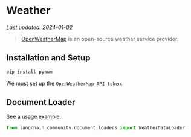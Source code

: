 # Weather
*Last updated: 2024-01-02*

>[OpenWeatherMap](https://openweathermap.org/) is an open-source weather service provider.



## Installation and Setup

```bash
pip install pyowm
```

We must set up the `OpenWeatherMap API token`.

## Document Loader

See a [usage example](/docs/integrations/document_loaders/weather).

```python
from langchain_community.document_loaders import WeatherDataLoader
```
